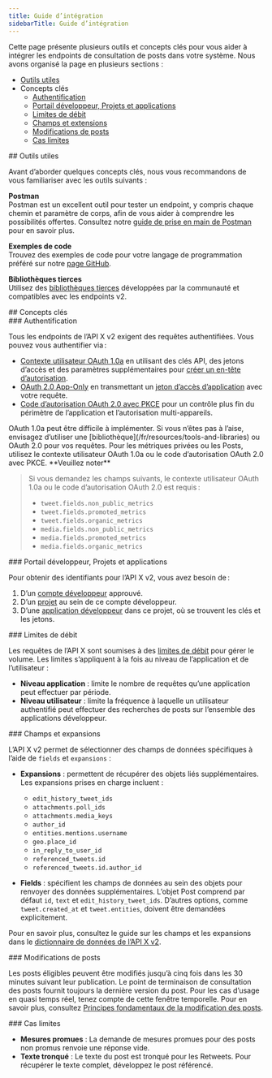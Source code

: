 ```yaml
---
title: Guide d’intégration
sidebarTitle: Guide d’intégration
---
```



Cette page présente plusieurs outils et concepts clés pour vous aider à intégrer les endpoints de consultation de posts dans votre système. Nous avons organisé la page en plusieurs sections :

- [Outils utiles](#helpful)
- Concepts clés
  - [Authentification](#authentication)
  - [Portail développeur, Projets et applications](#portal)
  - [Limites de débit](#limits)
  - [Champs et extensions](#fields)
  - [Modifications de posts](#edits)
  - [Cas limites](#edge)

<div id="helpful-tools">
  ## Outils utiles
</div>

Avant d’aborder quelques concepts clés, nous vous recommandons de vous familiariser avec les outils suivants :

**Postman**\
Postman est un excellent outil pour tester un endpoint, y compris chaque chemin et paramètre de corps, afin de vous aider à comprendre les possibilités offertes. Consultez notre [guide de prise en main de Postman](/fr/tutorials/postman-getting-started) pour en savoir plus.

**Exemples de code**\
Trouvez des exemples de code pour votre langage de programmation préféré sur notre [page GitHub](https://github.com/xdevplatform/Twitter-API-v2-sample-code).

**Bibliothèques tierces**\
Utilisez des [bibliothèques tierces](/fr/resources/tools-and-libraries) développées par la communauté et compatibles avec les endpoints v2.

<div id="key-concepts">
  ## Concepts clés
</div>

<div id="authentication">
  ### Authentification
</div>

Tous les endpoints de l’API X v2 exigent des requêtes authentifiées. Vous pouvez vous authentifier via :

- [Contexte utilisateur OAuth 1.0a](/fr/resources/fundamentals/authentication) en utilisant des clés API, des jetons d’accès et des paramètres supplémentaires pour [créer un en-tête d’autorisation](/fr/resources/fundamentals/authentication#authorizing-a-request).
- [OAuth 2.0 App-Only](/fr/resources/fundamentals/authentication#oauth-2-0) en transmettant un [jeton d’accès d’application](/fr/resources/fundamentals/authentication) avec votre requête.
- [Code d’autorisation OAuth 2.0 avec PKCE](/fr/resources/fundamentals/authentication) pour un contrôle plus fin du périmètre de l’application et l’autorisation multi-appareils.

<Note>
  OAuth 1.0a peut être difficile à implémenter. Si vous n’êtes pas à l’aise, envisagez d’utiliser une [bibliothèque](/fr/resources/tools-and-libraries) ou OAuth 2.0 pour vos requêtes. Pour les métriques privées ou les Posts, utilisez le contexte utilisateur OAuth 1.0a ou le code d’autorisation OAuth 2.0 avec PKCE.
</Note>

<Tip>
  **Veuillez noter**

  > Si vous demandez les champs suivants, le contexte utilisateur OAuth 1.0a ou le code d’autorisation OAuth 2.0 est requis :
  >
  > - `tweet.fields.non_public_metrics`
  > - `tweet.fields.promoted_metrics`
  > - `tweet.fields.organic_metrics`
  > - `media.fields.non_public_metrics`
  > - `media.fields.promoted_metrics`
  > - `media.fields.organic_metrics`
</Tip>

<div id="developer-portal-projects-and-apps">
  ### Portail développeur, Projets et applications
</div>

Pour obtenir des identifiants pour l’API X v2, vous avez besoin de :

1. D’un [compte développeur](/fr/resources/fundamentals/developer-portal) approuvé.
2. D’un [projet](/fr/resources/fundamentals/projects) au sein de ce compte développeur.
3. D’une [application développeur](/fr/resources/fundamentals/developer-apps) dans ce projet, où se trouvent les clés et les jetons.

<div id="rate-limits">
  ### Limites de débit
</div>

Les requêtes de l’API X sont soumises à des [limites de débit](/fr/resources/fundamentals/rate-limits) pour gérer le volume. Les limites s’appliquent à la fois au niveau de l’application et de l’utilisateur :

- **Niveau application** : limite le nombre de requêtes qu’une application peut effectuer par période.
- **Niveau utilisateur** : limite la fréquence à laquelle un utilisateur authentifié peut effectuer des recherches de posts sur l’ensemble des applications développeur.

<div id="fields-and-expansions">
  ### Champs et expansions
</div>

L’API X v2 permet de sélectionner des champs de données spécifiques à l’aide de `fields` et `expansions` :

- **Expansions** : permettent de récupérer des objets liés supplémentaires. Les expansions prises en charge incluent :
  - `edit_history_tweet_ids`
  - `attachments.poll_ids`
  - `attachments.media_keys`
  - `author_id`
  - `entities.mentions.username`
  - `geo.place_id`
  - `in_reply_to_user_id`
  - `referenced_tweets.id`
  - `referenced_tweets.id.author_id`

- **Fields** : spécifient les champs de données au sein des objets pour renvoyer des données supplémentaires. L’objet Post comprend par défaut `id`, `text` et `edit_history_tweet_ids`. D’autres options, comme `tweet.created_at` et `tweet.entities`, doivent être demandées explicitement.

Pour en savoir plus, consultez le guide sur les champs et les expansions dans le [dictionnaire de données de l’API X v2](/fr/x-api/fundamentals/data-dictionary).

<div id="post-edits">
  ### Modifications de posts
</div>

Les posts éligibles peuvent être modifiés jusqu’à cinq fois dans les 30 minutes suivant leur publication. Le point de terminaison de consultation des posts fournit toujours la dernière version du post. Pour les cas d’usage en quasi temps réel, tenez compte de cette fenêtre temporelle. Pour en savoir plus, consultez [Principes fondamentaux de la modification des posts](/fr/x-api/fundamentals/edit-posts).

<div id="edge-cases">
  ### Cas limites
</div>

- **Mesures promues** : La demande de mesures promues pour des posts non promus renvoie une réponse vide.
- **Texte tronqué** : Le texte du post est tronqué pour les Retweets. Pour récupérer le texte complet, développez le post référencé.